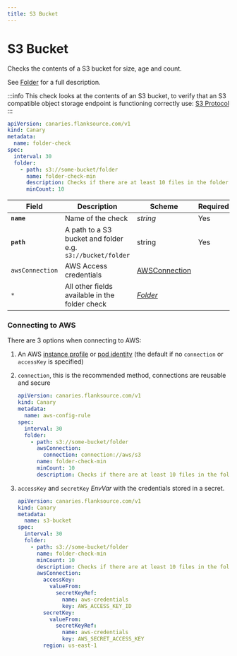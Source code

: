 ```yaml
---
title: S3 Bucket
---
```


# <Icon name="s3" /> S3 Bucket

Checks the contents of a S3 bucket for size, age and count.

See [Folder](./folder.mdx) for a full description.

:::info
This check looks at the contents of an S3 bucket, to verify that an S3 compatible
object storage endpoint is functioning correctly use: [S3 Protocol](s3-protocol)
:::

```yaml title="folder-check.yaml"
apiVersion: canaries.flanksource.com/v1
kind: Canary
metadata:
  name: folder-check
spec:
  interval: 30
  folder:
    - path: s3://some-bucket/folder
      name: folder-check-min
      description: Checks if there are at least 10 files in the folder
      minCount: 10
```

| Field           | Description                                                | Scheme                                            | Required |
| --------------- | ---------------------------------------------------------- | ------------------------------------------------- | -------- |
| **`name`**      | Name of the check                                          | _string_                                          | Yes      |
| **`path`**      | A path to a S3 bucket and folder e.g. `s3://bucket/folder` | string                                            | Yes      |
| `awsConnection` | AWS Access credentials                                     | [AWSConnection](./connections.mdx#aws-connection) |          |
| `*`             | All other fields available in the folder check             | [_Folder_](./folder.mdx)                          |          |

### Connecting to AWS

There are 3 options when connecting to AWS:

1. An AWS [instance profile](https://docs.aws.amazon.com/AWSEC2/latest/UserGuide/iam-roles-for-amazon-ec2.html) or [pod identity](https://docs.aws.amazon.com/eks/latest/userguide/pod-configuration.html) (the default if no `connection` or `accessKey` is specified)
2. `connection`, this is the recommended method, connections are reusable and secure

   ```yaml title="aws-connection.yaml"
   apiVersion: canaries.flanksource.com/v1
   kind: Canary
   metadata:
     name: aws-config-rule
   spec:
     interval: 30
     folder:
       - path: s3://some-bucket/folder
         awsConnection:
           connection: connection://aws/s3
         name: folder-check-min
         minCount: 10
         description: Checks if there are at least 10 files in the folder
   ```

3. `accessKey` and `secretKey` <CommonLink to="authentication">_EnvVar_</CommonLink> with the credentials stored in a secret.

   ```yaml title="aws.yaml"
   apiVersion: canaries.flanksource.com/v1
   kind: Canary
   metadata:
     name: s3-bucket
   spec:
     interval: 30
     folder:
       - path: s3://some-bucket/folder
         name: folder-check-min
         minCount: 10
         description: Checks if there are at least 10 files in the folder
         awsConnection:
           accessKey:
             valueFrom:
               secretKeyRef:
                 name: aws-credentials
                 key: AWS_ACCESS_KEY_ID
           secretKey:
             valueFrom:
               secretKeyRef:
                 name: aws-credentials
                 key: AWS_SECRET_ACCESS_KEY
           region: us-east-1
   ```
